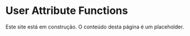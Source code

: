 
# User Attribute Functions

<Callout type="warning" emoji="⚠️">
  Este site está em construção. O conteúdo desta página é um placeholder.
</Callout>

